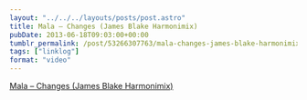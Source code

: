 ```yaml
---
layout: "../../../layouts/posts/post.astro"
title: Mala – Changes (James Blake Harmonimix)
pubDate: 2013-06-18T09:03:00+00:00
tumblr_permalink: /post/53266307763/mala-changes-james-blake-harmonimix
tags: ["linklog"]
format: "video"
---
```



<YouTube id="https://www.youtube.com/watch?v=PLozoX1RdnM" />

[Mala &#8211; Changes (James Blake Harmonimix)][1]

[1]: https://www.youtube.com/watch?v=PLozoX1RdnM

